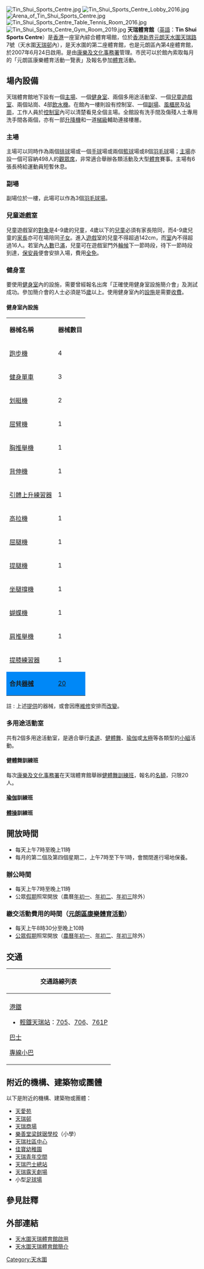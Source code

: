 [[File:Tin_Shui_Sports_Centre.jpg|thumb]]
[[File:Tin_Shui_Sports_Centre_Lobby_2016.jpg|thumb]]
[[File:Arena_of_Tin_Shui_Sports_Centre.jpg|thumb]]
[[File:Tin_Shui_Sports_Centre_Table_Tennis_Room_2016.jpg|thumb]]
[[File:Tin_Shui_Sports_Centre_Gym_Room_2019.jpg|thumb]]
'''天瑞體育館'''（[[英語|英語]]：'''Tin Shui Sports Centre'''）是[[香港|香港]]一座室內綜合體育場館，位於[[香港|香港]][[新界|新界]][[元朗區|元朗]][[天水圍|天水圍]][[天瑞路|天瑞路]]7號（天水圍[[天瑞邨|天瑞邨]]內），是天水圍的第二座體育館，也是元朗區內第4座體育館，於2007年6月24日啟用。是由[[康樂及文化事務署|康樂及文化事務署]]管理。市民可以於館內索取每月的「元朗區康樂體育活動一覽表」及報名參加[[体育运动|體育]]活動。

==場內設備==
天瑞體育館地下設有一個[[主場|主場]]、一個[[健身室|健身室]]、兩個多用途活動室、一個[[兒童遊戲室|兒童遊戲室]]、兩個站崗、4部[[飲水機|飲水機]]。在館內一樓則設有控制室、一個[[副場|副場]]、[[風櫃房|風櫃房]]及[[站崗|站崗]]，工作人員於[[控制室|控制室]]內可以清楚看見全個主場。全館設有洗手間及傷殘人士專用洗手間各兩個，亦有一部[[升降機|升降機]]和一道[[梯級|梯級]]輔助連接樓層。

===主場===
主場可以同時作為兩個[[排球|排球]]場或一個[[手球|手球]]場或兩個[[籃球|籃球]]場或8個[[羽毛球|羽毛球]]場；[[主場|主場]]亦設一個可容納498人的[[觀眾席|觀眾席]]，非常適合舉辦各類活動及大型[[体育运动|體育]]賽事。主場有6張長椅給運動員短暫休息。

===副場===
副場位於一樓，此場可以作為3個[[羽毛球場|羽毛球場]]。

===兒童遊戲室===
兒童遊戲室的[[對象|對象]]是4-9歲的兒童，4歲以下的[[兒童|兒童]]必須有家長陪同，而4-9歲兒童的[[家長|家長]]亦可在場陪同[[子女|子女]]。進入[[遊戲|遊戲]]室的兒童不得超過142cm，而[[室|室]]內不得超過16人。若室內[[人|人]][[數|數]]已[[滿|滿]]，兒童可在遊戲室門外[[輪候|輪候]]下一節時段，待下一節時段到達，[[保安員|保安員]]便會安排入場，費用[[全免|全免]]。

===健身室===
要使用[[康文署健身室|健身室]]內的設施，需要曾經報名出席「正確使用健身室設施簡介會」及測試成功。參加簡介會的人士必須是15[[歲|歲]]以上。使用健身室內的[[設施|設施]]是需要[[收費|收費]]。

====健身室內設施====
{| border="1" 
|- 
| '''器械名稱''' || '''器械數目''' 
|- 
| [[跑步機|跑步機]] || 4
|-
| [[健身單車|健身單車]] || 3
|-
| [[划艇機|划艇機]] || 2
|-
| [[屈臂機|屈臂機]] || 1
|-
| [[胸推舉機|胸推舉機]] || 1
|-
| [[背伸機|背伸機]] || 1
|-
| [[引體上升練習器|引體上升練習器]] || 1
|-
| [[高拉機|高拉機]] || 1
|-
| [[屈腿機|屈腿機]] || 1
|-
| [[提腿機|提腿機]] || 1
|-
| [[坐腿撐機|坐腿撐機]] || 1
|-
| [[蝴蝶機|蝴蝶機]] || 1
|-
| [[肩推舉機|肩推舉機]] || 1
|-
| [[提膝練習器|提膝練習器]] || 1
|-
| style="background:#0088f7" | '''合共[[器械|器械]]''' || style="background:#0088f7" | [[20|20]]
|}
 
註 : 上述[[提供|提供]]的器械，或會因應[[維修|維修]]安排而[[改變|改變]]。

===多用途活動室===
共有2個多用途活動室，是適合舉行[[柔道|柔道]]、[[健體舞|健體舞]]、[[瑜伽|瑜伽]]或[[太極|太極]]等各類型的[[小組|小組]]活動。

====健體舞訓練班====
每次[[康樂及文化事務署|康樂及文化事務署]]在天瑞體育館舉辦[[健體舞訓練班|健體舞訓練班]]，報名的[[名額|名額]]，只限20人。

====[[瑜伽|瑜伽]]訓練班====

====[[體操|體操]]訓練班====

==開放時間==
*每天上午7時至晚上11時
*每月的第二個及第四個星期二，上午7時至下午1時，會關閉進行場地保養。

===辦公時間===
*每天上午7時至晚上11時
*公眾[[假期|假期]]照常開放（農曆[[年初一|年初一]]、[[年初二|年初二]]、[[年初三|年初三]]除外）

===繳交活動費用的時間（[[元朗區|元朗區]][[康樂|康樂]][[体育运动|體育]][[活動|活動]]）===
*每天上午8時30分至晚上10時
*[[公眾假期|公眾假期]]照常開放（[[農曆|農曆]][[年初一|年初一]]、[[年初二|年初二]]、[[年初三|年初三]]除外）

==交通==
{| class="mw-collapsible mw-collapsed wikitable" style="background:white; margin: 0 auto; width: auto;" 
! 交通路線列表
|-
|
;
;[[港鐵|港鐵]]
*[[香港輕鐵|輕鐵]][[天瑞站|天瑞站]]：[[香港輕鐵705線|705]]、[[香港輕鐵706線|706]]、[[香港輕鐵761P線|761P]]
;[[香港巴士|巴士]]
{{九龍新界巴士簡單列表|69M|69X|265S|269B|269C|269D|269S|269X|276A|869|K74|K75P|N269}}
{{過海隧道巴士簡單列表|969|969C|969X|969N|N969}}{{大嶼山巴士簡單列表|E37|E37C|N30|NA37}}
;[[香港小巴|專線小巴]]
{{新界專線小巴簡單列表|34A|77|77A|77B|610S}}
|}

==附近的機構、建築物或團體==
以下是附近的機構、建築物或團體：
*[[天愛苑|天愛苑]]
*[[天瑞邨|天瑞邨]]
*[[天瑞商場|天瑞商場]]
*[[樂善堂梁銶琚學校_(正校)|樂善堂梁銶琚學校]]（小學）
*[[天瑞社區中心|天瑞社區中心]]
*[[佳寶幼稚園|佳寶幼稚園]]
*[[天瑞青年空間|天瑞青年空間]]
*[[天瑞巴士總站|天瑞巴士總站]]
*[[天瑞露天劇場|天瑞露天劇場]]
*小型[[足球場|足球場]]

==參見註釋==
{{reflist}}

==外部連結==
*[https://web.archive.org/web/20071231051506/http://www.news.gov.hk/tc/category/healthandcommunity/070622/html/070622tc05017.htm 天水圍天瑞體育館啟用]
*[http://www.lcsd.gov.hk/tc/facilities/facilitieslist/facilities.php?fid=188 天水圍天瑞體育館簡介]{{Wayback|url=http://www.lcsd.gov.hk/tc/facilities/facilitieslist/facilities.php?fid=188 |date=20180705204212 }}

{{香港室內體育場館}}

[[Category:天水圍|Category:天水圍]]